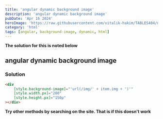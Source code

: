 ```yaml
---
title: 'angular dynamic background image'
description: 'angular dynamic background image'
pubDate: 'Apr 16 2024'
heroImage: 'https://raw.githubusercontent.com/vitalik-hakim/TABLES404/main/error_b/HTML.png'
category: 'html'
tags: [angular, background-image, dynamic, html]
---
```


**The solution for this is noted below**

## angular dynamic background image

### Solution

```html
<div
	[style.background-image]="'url(/img/' + item.img + ')'"
	[style.width.px]="200"
	[style.height.px]="150p"
></div>
```

**Try other methods by searching on the site. That is if this doesn't work**

